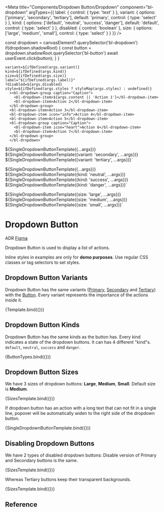 
<Meta
  title="Components/Dropdown Button/Dropdown"
  component="bl-dropdown"
  argTypes={{
    label: {
      control: {
        type: 'text'
      }
    },
    variant: {
      options: ['primary', 'secondary', 'tertiary'],
      default: 'primary',
      control: { type: 'select' }
    },
    kind: {
      options: ['default', 'neutral', 'success', 'danger'],
      default: 'default',
      control: { type: 'select' }
    },
    disabled: {
      control: 'boolean'
    },
    size: {
      options: ['large', 'medium', 'small'],
      control: { type: 'select' }
    }
  }}
/>

  const dropdown = canvasElement?.querySelector('bl-dropdown')
  if(dropdown.shadowRoot) {
    const button = dropdown.shadowRoot.querySelector('bl-button')
    await userEvent.click(button);
  }
}

    variant=${ifDefined(args.variant)}
    kind=${ifDefined(args.kind)}
    size=${ifDefined(args.size)}
    label="${ifDefined(args.label)}"
    ?disabled=${args.disabled}
    style=${ifDefined(args.styles ? styleMap(args.styles) : undefined)}
      ><bl-dropdown-group caption="Caption">
        <bl-dropdown-item>${args.content || 'Action 1'}</bl-dropdown-item>
        <bl-dropdown-item>Action 2</bl-dropdown-item>
      </bl-dropdown-group>
      <bl-dropdown-item>Action 3</bl-dropdown-item>
      <bl-dropdown-item icon="info">Action 4</bl-dropdown-item>
      <bl-dropdown-item>Action 5</bl-dropdown-item>
      <bl-dropdown-group caption="Caption">
        <bl-dropdown-item icon="heart">Action 6</bl-dropdown-item>
        <bl-dropdown-item>Action 7</bl-dropdown-item>
      </bl-dropdown-group>
      </bl-dropdown>`

${SingleDropdownButtonTemplate({...args})}
${SingleDropdownButtonTemplate({variant: 'secondary', ...args})}
${SingleDropdownButtonTemplate({variant: 'tertiary', ...args})}`

${SingleDropdownButtonTemplate({...args})}
${SingleDropdownButtonTemplate({kind: 'neutral', ...args})}
${SingleDropdownButtonTemplate({kind: 'success', ...args})}
${SingleDropdownButtonTemplate({kind: 'danger', ...args})}`

${SingleDropdownButtonTemplate({size: 'large', ...args})}
${SingleDropdownButtonTemplate({size: 'medium', ...args})}
${SingleDropdownButtonTemplate({size: 'small', ...args})}`

# Dropdown Button

<bl-badge icon="document">ADR</bl-badge>
<bl-badge icon="puzzle">[Figma](https://www.figma.com/file/RrcLH0mWpIUy4vwuTlDeKN/Baklava-Design-Guide?node-id=2158%3A8508)</bl-badge>

Dropdown Button is used to display a list of actions.

<bl-alert variant="warning" icon>Inline styles in examples are only for **demo purposes**. Use regular CSS classes or tag selectors to set styles.</bl-alert>

## Dropdown Button Variants

Dropdown Button has the same variants ([Primary](/docs/components-button--primary-buttons), [Secondary](/docs/components-button--secondary-buttons) and [Tertiary](/docs/components-button--tertiary-buttons)) with the [Button](/docs/components-button--variants).
Every variant represents the importance of the actions inside it.

<Canvas>
  <Story name="Variants" args={{ label: 'Dropdown Button' }} play={dropdownOpener}>
    {Template.bind({})}
  </Story>
</Canvas>

## Dropdown Button Kinds

Dropdown Button has the same kinds as the button has.
Every kind indicates a state of the dropdown buttons. It can has 4 different "kind"s. `default`, `neutral`, `success` and `danger`.

<Canvas>
  <Story name="Kinds" args={{ label: 'Dropdown Button' }} play={dropdownOpener}>
    {ButtonTypes.bind({})}
  </Story>
</Canvas>

## Dropdown Button Sizes

We have 3 sizes of dropdown buttons: **Large**, **Medium**, **Small**. Default size is **Medium**.

<Canvas>
  <Story name="Dropdown Button Sizes" args={{ label: 'Dropdown Button' }} play={dropdownOpener}>
    {SizesTemplate.bind({})}
  </Story>
</Canvas>

If dropdown button has an action with a long text that can not fit in a single line, popover will be automatically widen to the right side of the dropdown button.

<Canvas>
  <Story name="Automatic Left Align" args={{ label: 'Dropdown Button', content: 'Action with very long text' }} play={dropdownOpener}>
    {SingleDropdownButtonTemplate.bind({})}
  </Story>
</Canvas>

## Disabling Dropdown Buttons

We have 2 types of disabled dropdown buttons: Disable version of Primary and Secondary buttons is the same.

<Canvas columns={1}>
  <Story name="Disabling Dropdown Buttons" args={{ label: 'Dropdown Button', disabled: true }} play={dropdownOpener}>
    {SizesTemplate.bind({})}
  </Story>
</Canvas>

Whereas Tertiary buttons keep their transparent backgrounds.

<Canvas columns={1}>
  <Story name="Disabling Tertiary Dropdown Buttons" args={{ label: 'Dropdown Button', disabled: true, variant:"tertiary" }} play={dropdownOpener}>
    {SizesTemplate.bind({})}
  </Story>
</Canvas>


## Reference

<ArgsTable of="bl-dropdown" />
